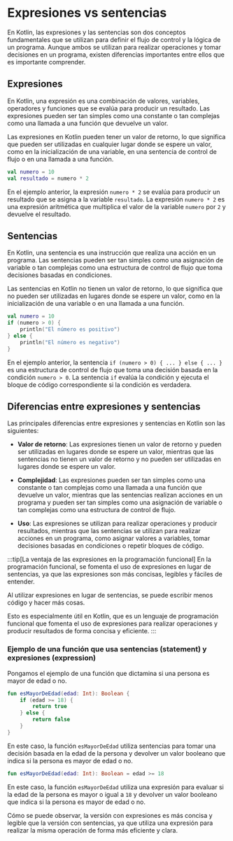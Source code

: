 # Expresiones vs sentencias

En Kotlin, las expresiones y las sentencias son dos conceptos fundamentales que se utilizan para definir el flujo de control y la lógica de un programa. Aunque ambos se utilizan para realizar operaciones y tomar decisiones en un programa, existen diferencias importantes entre ellos que es importante comprender.    

## Expresiones

En Kotlin, una expresión es una combinación de valores, variables, operadores y funciones que se evalúa para producir un resultado. Las expresiones pueden ser tan simples como una constante o tan complejas como una llamada a una función que devuelve un valor. 

Las expresiones en Kotlin pueden tener un valor de retorno, lo que significa que pueden ser utilizadas en cualquier lugar donde se espere un valor, como en la inicialización de una variable, en una sentencia de control de flujo o en una llamada a una función. 

```kotlin
val numero = 10
val resultado = numero * 2
```

En el ejemplo anterior, la expresión `numero * 2` se evalúa para producir un resultado que se asigna a la variable `resultado`. La expresión `numero * 2` es una expresión aritmética que multiplica el valor de la variable `numero` por `2` y devuelve el resultado.  

## Sentencias

En Kotlin, una sentencia es una instrucción que realiza una acción en un programa. Las sentencias pueden ser tan simples como una asignación de variable o tan complejas como una estructura de control de flujo que toma decisiones basadas en condiciones.    

Las sentencias en Kotlin no tienen un valor de retorno, lo que significa que no pueden ser utilizadas en lugares donde se espere un valor, como en la inicialización de una variable o en una llamada a una función. 

```kotlin
val numero = 10
if (numero > 0) {
    println("El número es positivo")
} else {
    println("El número es negativo")
}
```

En el ejemplo anterior, la sentencia `if (numero > 0) { ... } else { ... }` es una estructura de control de flujo que toma una decisión basada en la condición `numero > 0`. La sentencia `if` evalúa la condición y ejecuta el bloque de código correspondiente si la condición es verdadera.  

## Diferencias entre expresiones y sentencias

Las principales diferencias entre expresiones y sentencias en Kotlin son las siguientes:

- **Valor de retorno**: Las expresiones tienen un valor de retorno y pueden ser utilizadas en lugares donde se espere un valor, mientras que las sentencias no tienen un valor de retorno y no pueden ser utilizadas en lugares donde se espere un valor.

- **Complejidad**: Las expresiones pueden ser tan simples como una constante o tan complejas como una llamada a una función que devuelve un valor, mientras que las sentencias realizan acciones en un programa y pueden ser tan simples como una asignación de variable o tan complejas como una estructura de control de flujo.

- **Uso**: Las expresiones se utilizan para realizar operaciones y producir resultados, mientras que las sentencias se utilizan para realizar acciones en un programa, como asignar valores a variables, tomar decisiones basadas en condiciones o repetir bloques de código.

:::tip[La ventaja de las expresiones en la programación funcional]
En la programación funcional, se fomenta el uso de expresiones en lugar de sentencias, ya que las expresiones son más concisas, legibles y fáciles de entender. 

Al utilizar expresiones en lugar de sentencias, se puede escribir menos código y hacer más cosas.

Esto es especialmente útil en Kotlin, que es un lenguaje de programación funcional que fomenta el uso de expresiones para realizar operaciones y producir resultados de forma concisa y eficiente.
:::

### Ejemplo de una función que usa sentencias (statement) y expresiones (expression)

Pongamos el ejemplo de una función que dictamina si una persona es mayor de edad o no. 

```kotlin title="Versión con sentencias"
fun esMayorDeEdad(edad: Int): Boolean {
    if (edad >= 18) {
        return true
    } else {
        return false
    }
}
```

En este caso, la función `esMayorDeEdad` utiliza sentencias para tomar una decisión basada en la edad de la persona y devolver un valor booleano que indica si la persona es mayor de edad o no.

```kotlin title="Versión con expresiones"
fun esMayorDeEdad(edad: Int): Boolean = edad >= 18
```

En este caso, la función `esMayorDeEdad` utiliza una expresión para evaluar si la edad de la persona es mayor o igual a `18` y devolver un valor booleano que indica si la persona es mayor de edad o no.

Cómo se puede observar, la versión con expresiones es más concisa y legible que la versión con sentencias, ya que utiliza una expresión para realizar la misma operación de forma más eficiente y clara.


